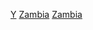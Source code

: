 {{Portal|尚比亞}}
{{Commons category|Zambia by year}}

[[Category:尚比亞各時期歷史|Y]]
[[Category:各年份各國|Zambia]]
[[Category:依年份劃分的非洲|Zambia]]